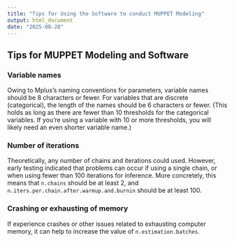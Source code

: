 ```yaml
---
title: "Tips for Using the Software to conduct MUPPET Modeling"
output: html_document
date: "2025-08-28"
---
```


## Tips for MUPPET Modeling and Software

### Variable names
Owing to Mplus's naming conventions for parameters, variable names should be 8 characters or fewer. For variables that are discrete (categorical), the length of the names should be 6 characters or fewer. (This holds as long as there are fewer than 10 thresholds for the categorical variables. If you're using a variable with 10 or more thresholds, you will likely need an even shorter variable name.)

### Number of iterations
Theoretically, any number of chains and iterations could used. However, early testing indicated that problems can occur if using a single chain, or when using fewer than 100 iterations for inference. More concretely, this means that `n.chains` should be at least 2, and `n.iters.per.chain.after.warmup.and.burnin` should be at least 100. 

### Crashing or exhausting of memory
If experience crashes or other issues related to exhausting computer memory, it can help to increase the value of `n.estimation.batches`.

